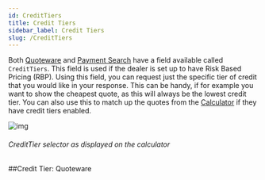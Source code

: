```yaml
---
id: CreditTiers
title: Credit Tiers
sidebar_label: Credit Tiers
slug: /CreditTiers
---
```

Both [Quoteware](../GettingStartedQuoteware.md) and [Payment Search](./PaymentSearch.mdx) have a field available called `CreditTiers`.
This field is used if the dealer is set up to have Risk Based Pricing (RBP).
Using this field, you can request just the specific tier of credit that you would like in your response. This can be handy, if for example you want to show the cheapest quote,
as this will always be the lowest credit tier. You can also use this to match up the quotes from the [Calculator](../Quoteware/Widget.mdx) if they have credit tiers enabled.

![img](../../static/img/CreditTierWidget.png 'Credit tiers on the widget')
###### CreditTier selector as displayed on the calculator

##Credit Tier: Quoteware
